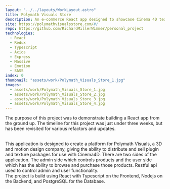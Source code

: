 ```yaml
---
layout: "../../layouts/WorkLayout.astro"
title: Polymath Visuals Store
description: An e-commerce React app designed to showcase Cinema 4D texture packages. Some highlight technologies include Redux, Typescript, Nodejs with Express.
site: https://polymathvisualsstore.com/#/
repo: https://github.com/RichardMillerWimmer/personal_project
technologies:
  - React
  - Redux
  - Typescript
  - Axios
  - Express
  - Massive
  - Emotion
  - SASS
index: 0
thumbnail: "assets/work/Polymath_Visuals_Store_1.jpg"
images:
  - assets/work/Polymath_Visuals_Store_1.jpg
  - assets/work/Polymath_Visuals_Store_2.jpg
  - assets/work/Polymath_Visuals_Store_3.jpg
  - assets/work/Polymath_Visuals_Store_4.jpg
---
```


The purpose of this project was to demonstrate building a React app from the ground up. The timeline for this project was just under three weeks, but has been revisited for various refactors and updates.

<br />
This application is designed to create a platform for Polymath Visuals, a 3D and
motion design company, giving the ability to distribute and sell plugin and texture
packages for use with Cinema4D. There are two sides of the application. The admin
side which controls products and the user side which has the ability to browse and
purchase those products. Restful api used to control admin and user functionality.
<br />
The project is build using React with Typescript on the Frontend, Nodejs on the Backend,
and PostgreSQL for the Database.

